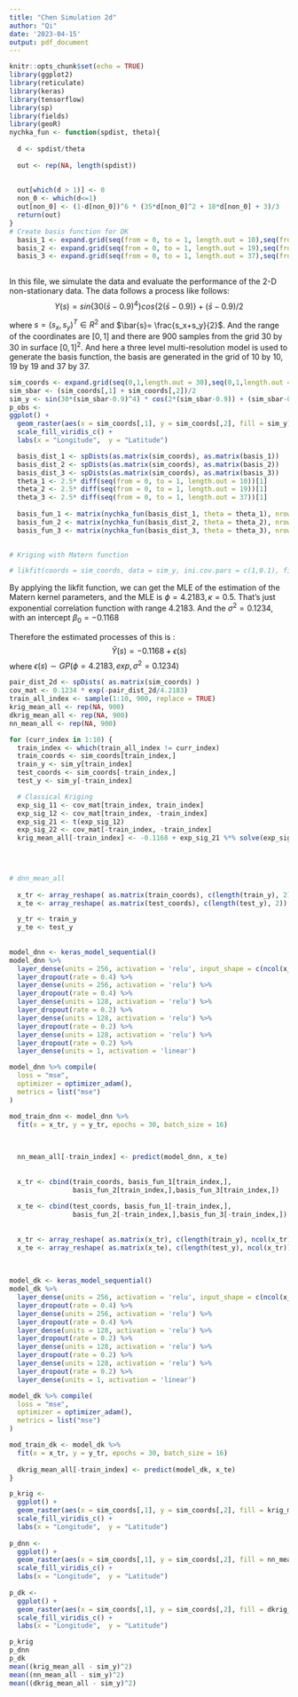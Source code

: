 ```yaml
---
title: "Chen Simulation 2d"
author: "Qi"
date: '2023-04-15'
output: pdf_document
---
```


```r
knitr::opts_chunk$set(echo = TRUE)
library(ggplot2)
library(reticulate)
library(keras)
library(tensorflow)
library(sp)
library(fields)
library(geoR)
nychka_fun <- function(spdist, theta){
  
  d <- spdist/theta
  
  out <- rep(NA, length(spdist))
  
  
  out[which(d > 1)] <- 0
  non_0 <- which(d<=1)
  out[non_0] <- (1-d[non_0])^6 * (35*d[non_0]^2 + 18*d[non_0] + 3)/3
  return(out)
}
# Create basis function for DK
  basis_1 <- expand.grid(seq(from = 0, to = 1, length.out = 10),seq(from = 0, to = 1, length.out = 10))  
  basis_2 <- expand.grid(seq(from = 0, to = 1, length.out = 19),seq(from = 0, to = 1, length.out = 19))
  basis_3 <- expand.grid(seq(from = 0, to = 1, length.out = 37),seq(from = 0, to = 1, length.out = 37))
  

```
In this file, we simulate the data and evaluate the performance of the 2-D non-stationary data. The data follows a process like follows:
$$Y(s) = sin\{30(\bar{s}-0.9)^4\}cos\{ 2(\bar{s}-0.9)\} + (\bar{s}-0.9)/2$$

where $s = (s_x, s_y)^T \in R^2$ and $\bar{s}= \frac{s_x+s_y}{2}$. And the range of the coordinates are $[0,1]$ and there are 900 samples from the grid 30 by 30 in surface $[0,1]^2$. And here a three level multi-resolution model is used to generate the basis function, the basis are generated in the grid of 10 by 10, 19 by 19 and 37 by 37.
```r
sim_coords <- expand.grid(seq(0,1,length.out = 30),seq(0,1,length.out = 30))
sim_sbar <- (sim_coords[,1] + sim_coords[,2])/2
sim_y <- sin(30*(sim_sbar-0.9)^4) * cos(2*(sim_sbar-0.9)) + (sim_sbar-0.9)/2
p_obs <- 
ggplot() +
  geom_raster(aes(x = sim_coords[,1], y = sim_coords[,2], fill = sim_y)) +
  scale_fill_viridis_c() + 
  labs(x = "Longitude",  y = "Latitude")

  basis_dist_1 <- spDists(as.matrix(sim_coords), as.matrix(basis_1))
  basis_dist_2 <- spDists(as.matrix(sim_coords), as.matrix(basis_2))
  basis_dist_3 <- spDists(as.matrix(sim_coords), as.matrix(basis_3))
  theta_1 <- 2.5* diff(seq(from = 0, to = 1, length.out = 10))[1]
  theta_2 <- 2.5* diff(seq(from = 0, to = 1, length.out = 19))[1]
  theta_3 <- 2.5* diff(seq(from = 0, to = 1, length.out = 37))[1]
  
  basis_fun_1 <- matrix(nychka_fun(basis_dist_1, theta = theta_1), nrow = nrow(sim_coords))
  basis_fun_2 <- matrix(nychka_fun(basis_dist_2, theta = theta_2), nrow = nrow(sim_coords))
  basis_fun_3 <- matrix(nychka_fun(basis_dist_3, theta = theta_3), nrow = nrow(sim_coords))
  
```
```r
# Kriging with Matern function

# likfit(coords = sim_coords, data = sim_y, ini.cov.pars = c(1,0.1), fix.kappa = FALSE)
```

By applying the likfit function, we can get the MLE of the estimation of the Matern kernel parameters, and the MLE is $\phi = 4.2183, \kappa=0.5$. That's just exponential correlation function with range 4.2183. And the $\sigma^2=0.1234$, with an intercept $\beta_0 = -0.1168$

Therefore the estimated processes of this is :
$$\hat{Y}(s) = -0.1168 + \epsilon(s)$$
where $\epsilon(s) \sim GP(\phi = 4.2183, exp, \sigma^2 = 0.1234)$
```r
pair_dist_2d <- spDists( as.matrix(sim_coords) )
cov_mat <- 0.1234 * exp(-pair_dist_2d/4.2183)
train_all_index <- sample(1:10, 900, replace = TRUE)
krig_mean_all <- rep(NA, 900)
dkrig_mean_all <- rep(NA, 900)
nn_mean_all <- rep(NA, 900)
```


```r
for (curr_index in 1:10) {
  train_index <- which(train_all_index != curr_index)
  train_coords <- sim_coords[train_index,]
  train_y <- sim_y[train_index]
  test_coords <- sim_coords[-train_index,]
  test_y <- sim_y[-train_index]

  # Classical Kriging
  exp_sig_11 <- cov_mat[train_index, train_index]
  exp_sig_12 <- cov_mat[train_index, -train_index]
  exp_sig_21 <- t(exp_sig_12)
  exp_sig_22 <- cov_mat[-train_index, -train_index]
  krig_mean_all[-train_index] <- -0.1168 + exp_sig_21 %*% solve(exp_sig_11) %*% matrix( as.numeric(train_y + 0.1168), ncol = 1 )
  
  


# dnn_mean_all 
 
  x_tr <- array_reshape( as.matrix(train_coords), c(length(train_y), 2))
  x_te <- array_reshape( as.matrix(test_coords), c(length(test_y), 2)) 

  y_tr <- train_y
  y_te <- test_y
  
  
model_dnn <- keras_model_sequential()
model_dnn %>% 
  layer_dense(units = 256, activation = 'relu', input_shape = c(ncol(x_tr))) %>% 
  layer_dropout(rate = 0.4) %>% 
  layer_dense(units = 256, activation = 'relu') %>% 
  layer_dropout(rate = 0.4) %>%
  layer_dense(units = 128, activation = 'relu') %>%
  layer_dropout(rate = 0.2) %>%
  layer_dense(units = 128, activation = 'relu') %>%
  layer_dropout(rate = 0.2) %>%
  layer_dense(units = 128, activation = 'relu') %>%
  layer_dropout(rate = 0.2) %>%
  layer_dense(units = 1, activation = 'linear')

model_dnn %>% compile(
  loss = "mse",
  optimizer = optimizer_adam(),
  metrics = list("mse")
)

mod_train_dnn <- model_dnn %>%
  fit(x = x_tr, y = y_tr, epochs = 30, batch_size = 16)

  
  
  nn_mean_all[-train_index] <- predict(model_dnn, x_te)
  
  
  x_tr <- cbind(train_coords, basis_fun_1[train_index,],
                basis_fun_2[train_index,],basis_fun_3[train_index,])
  
  x_te <- cbind(test_coords, basis_fun_1[-train_index,],
                basis_fun_2[-train_index,],basis_fun_3[-train_index,]) 
  
  
  x_tr <- array_reshape( as.matrix(x_tr), c(length(train_y), ncol(x_tr)))
  x_te <- array_reshape( as.matrix(x_te), c(length(test_y), ncol(x_tr))) 
  
  
  
model_dk <- keras_model_sequential()
model_dk %>% 
  layer_dense(units = 256, activation = 'relu', input_shape = c(ncol(x_tr))) %>% 
  layer_dropout(rate = 0.4) %>% 
  layer_dense(units = 256, activation = 'relu') %>% 
  layer_dropout(rate = 0.4) %>%
  layer_dense(units = 128, activation = 'relu') %>%
  layer_dropout(rate = 0.2) %>%
  layer_dense(units = 128, activation = 'relu') %>%
  layer_dropout(rate = 0.2) %>%
  layer_dense(units = 128, activation = 'relu') %>%
  layer_dropout(rate = 0.2) %>%
  layer_dense(units = 1, activation = 'linear')

model_dk %>% compile(
  loss = "mse",
  optimizer = optimizer_adam(),
  metrics = list("mse")
)

mod_train_dk <- model_dk %>%
  fit(x = x_tr, y = y_tr, epochs = 30, batch_size = 16)
  
  dkrig_mean_all[-train_index] <- predict(model_dk, x_te)
}
```


```r
p_krig <-
  ggplot() +
  geom_raster(aes(x = sim_coords[,1], y = sim_coords[,2], fill = krig_mean_all)) +
  scale_fill_viridis_c() + 
  labs(x = "Longitude",  y = "Latitude")
  
p_dnn <- 
  ggplot() +
  geom_raster(aes(x = sim_coords[,1], y = sim_coords[,2], fill = nn_mean_all)) +
  scale_fill_viridis_c() + 
  labs(x = "Longitude",  y = "Latitude")
  
p_dk <- 
  ggplot() +
  geom_raster(aes(x = sim_coords[,1], y = sim_coords[,2], fill = dkrig_mean_all)) +
  scale_fill_viridis_c() + 
  labs(x = "Longitude",  y = "Latitude")

```
```r
p_krig
p_dnn
p_dk
mean((krig_mean_all - sim_y)^2)
mean((nn_mean_all - sim_y)^2)
mean((dkrig_mean_all - sim_y)^2)
```





